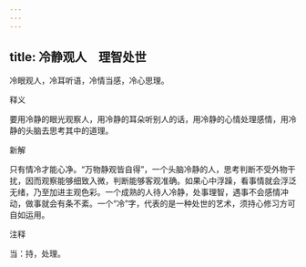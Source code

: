 ```yaml
---
---
---
```

title: 冷静观人　理智处世
---



冷眼观人，冷耳听语，冷情当感，冷心思理。

释义

要用冷静的眼光观察人，用冷静的耳朵听别人的话，用冷静的心情处理感情，用冷静的头脑去思考其中的道理。

新解

只有情冷才能心净。“万物静观皆自得”，一个头脑冷静的人，思考判断不受外物干扰，因而观察能够细致入微，判断能够客观准确。如果心中浮躁，看事情就会浮泛无绪，乃至加进主观色彩。一个成熟的人待人冷静，处事理智，遇事不会感情冲动，做事就会有条不紊。一个“冷”字，代表的是一种处世的艺术，须持心修习方可自如运用。

注释

当：持，处理。